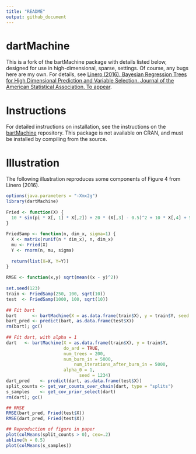 ```yaml
---
title: "README"
output: github_document
---
```

dartMachine
===========

This is a fork of the bartMachine package with details listed below, designed for use in high-dimensional, sparse, settings. Of course, any bugs here are my own. For details, see [Linero (2016). Bayesian Regression Trees for High Dimensional Prediction and Variable Selection. Journal of the American Statistical Association. To appear](http://www.tandfonline.com/doi/full/10.1080/01621459.2016.1264957).



Instructions
===============

For detailed instructions on installation, see the instructions on the [bartMachine](https://github.com/kapelner/bartMachine/) repository. This package is not available on CRAN, and must be installed by compiling from the source. 

Illustration
=============

The following illustration reproduces some components of Figure 4 from Linero (2016). 

```r
options(java.parameters = "-Xmx2g")
library(dartMachine)
    
Fried <- function(X) {
  10 * sin(pi * X[, 1] * X[,2]) + 20 * (X[,3] - 0.5)^2 + 10 * X[,4] + 5 * X[,5]
}
    
FriedSamp <- function(n, dim_x, sigma=1) {
  X <- matrix(runif(n * dim_x), n, dim_x)
  mu <- Fried(X)
  Y <- rnorm(n, mu, sigma)
    
  return(list(X=X, Y=Y))
}
    
RMSE <- function(x,y) sqrt(mean((x - y)^2))
    
set.seed(123)
train <- FriedSamp(250, 100, sqrt(10))
test  <- FriedSamp(1000, 100, sqrt(10))
    
## Fit bart
bart      <- bartMachine(X = as.data.frame(train$X), y = train$Y, seed = 1234, num_trees = 200)
bart_pred <- predict(bart, as.data.frame(test$X))
rm(bart); gc()
    
## Fit dart, with alpha = 1
dart   <- bartMachine(X = as.data.frame(train$X), y = train$Y,
                      do_ard = TRUE,
                      num_trees = 200,
                      num_burn_in = 5000, 
		                  num_iterations_after_burn_in = 5000,
                      alpha_0 = 1, 
			                seed = 1234)
dart_pred    <- predict(dart, as.data.frame(test$X))
split_counts <- get_var_counts_over_chain(dart, type = "splits")
s_samples    <- get_cov_prior_select(dart)
rm(dart); gc()

## RMSE
RMSE(bart_pred, Fried(test$X))
RMSE(dart_pred, Fried(test$X))

## Reproduction of figure in paper
plot(colMeans(split_counts > 0), cex=.2)
abline(h = 0.5)
plot(colMeans(s_samples))
```